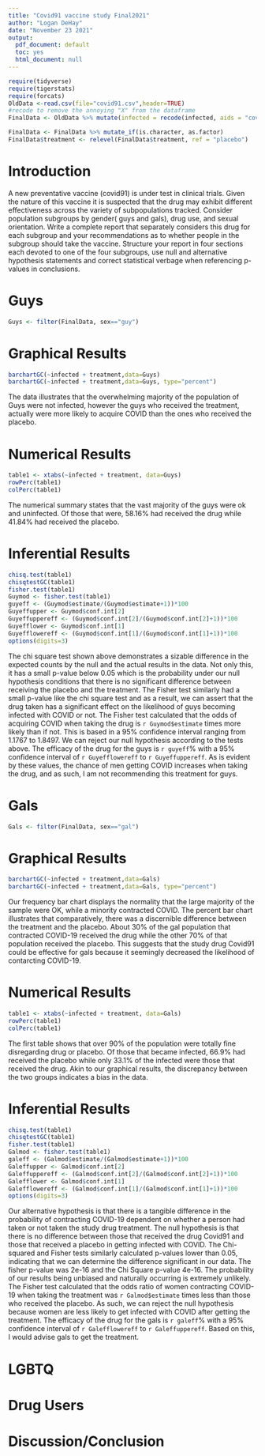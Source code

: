 ```yaml
---
title: "Covid91 vaccine study Final2021"
author: "Logan DeHay"
date: "November 23 2021"
output:
  pdf_document: default
  toc: yes
  html_document: null
---
```


```r
require(tidyverse)
require(tigerstats)
require(forcats)
OldData <-read.csv(file="covid91.csv",header=TRUE)
#recode to remove the annoying "X" from the dataframe
FinalData <- OldData %>% mutate(infected = recode(infected, aids = "covid", none = "OK" )) %>% select(-one_of("X"))

FinalData <- FinalData %>% mutate_if(is.character, as.factor)
FinalData$treatment <- relevel(FinalData$treatment, ref = "placebo")
```

# Introduction

A new  preventative vaccine (covid91) is under test in clinical trials. Given the nature of this vaccine it is suspected that the drug may exhibit different effectiveness across the variety of subpopulations tracked. Consider population subgroups by gender( guys and gals), drug use, and sexual orientation. Write a complete report that separately considers this drug for each subgroup and your recommendations as to whether people in the subgroup should take the vaccine. Structure your report in four sections each devoted to one of the four subgroups, use null and alternative hypothesis statements and correct statistical verbage when referencing p-values in conclusions.

# Guys

```r
Guys <- filter(FinalData, sex=="guy")
```
# Graphical Results
```r
barchartGC(~infected + treatment,data=Guys)
barchartGC(~infected + treatment,data=Guys, type="percent")

```
  
The data illustrates that the overwhelming majority of the population of Guys were not infected, however the guys who received the treatment, actually were more likely to acquire COVID than the ones who received the placebo.
  
# Numerical Results
```r

table1 <- xtabs(~infected + treatment, data=Guys)
rowPerc(table1)
colPerc(table1)
```
  
The numerical summary states that the vast majority of the guys were ok and uninfected. Of those that were, 58.16% had received the drug while 41.84% had received the placebo. 
  
# Inferential Results
```r
chisq.test(table1)
chisqtestGC(table1)
fisher.test(table1)
Guymod <- fisher.test(table1)
guyeff <- (Guymod$estimate/(Guymod$estimate+1))*100
Guyeffupper <- Guymod$conf.int[2]
Guyeffuppereff <- (Guymod$conf.int[2]/(Guymod$conf.int[2]+1))*100
Guyefflower <- Guymod$conf.int[1]
Guyefflowereff <- (Guymod$conf.int[1]/(Guymod$conf.int[1]+1))*100
options(digits=3)
```
  

  The chi square test shown above demonstrates a sizable difference in the expected counts by the null and the actual results in the data. Not only this, it has a small p-value below 0.05 which is the probability under our null hypothesis conditions that there is no significant difference between receiving the placebo and the treatment. The Fisher test similarly had a small p-value like the chi square test and as a result, we can assert that the drug taken has a significant effect on the likelihood of guys becoming infected with COVID or not. The Fisher test calculated that the odds of acquiring COVID when taking the drug is `r Guymod$estimate` times more likely than if not. This is based in a 95% confidence interval ranging from 1.1767 to 1.8497. We can reject our null hypothesis according to the tests above. The efficacy of the drug for the guys is `r guyeff`% with a 95% confidence interval of `r Guyefflowereff` to `r Guyeffuppereff`. As is evident by these values, the chance of men getting COVID increases when taking the drug, and as such, I am not recommending this treatment for guys.

  
# Gals

```r
Gals <- filter(FinalData, sex=="gal")
```

# Graphical Results
```r
barchartGC(~infected + treatment,data=Gals)
barchartGC(~infected + treatment,data=Gals, type="percent")
```

Our frequency bar chart displays the normality that the large majority of the sample were OK, while a minority contracted COVID. The percent bar chart illustrates that comparatively, there was a discernible difference between the treatment and the placebo. About 30% of the gal population that contracted COVID-19 received the drug while the other 70% of that population received the placebo. This suggests that the study drug Covid91 could be effective for gals because it seemingly decreased the likelihood of contarcting COVID-19. 

# Numerical Results
```r
table1 <- xtabs(~infected + treatment, data=Gals)
rowPerc(table1)
colPerc(table1)
```
  
The first table shows that over 90% of the population were totally fine disregarding drug or placebo. Of those that became infected, 66.9% had received the placebo while only 33.1% of the infected were those that received the drug. Akin to our graphical results, the discrepancy between the two groups indicates a bias in the data.
  
# Inferential Results
```r
chisq.test(table1)
chisqtestGC(table1)
fisher.test(table1)
Galmod <- fisher.test(table1)
galeff <- (Galmod$estimate/(Galmod$estimate+1))*100
Galeffupper <- Galmod$conf.int[2]
Galeffuppereff <- (Galmod$conf.int[2]/(Galmod$conf.int[2]+1))*100
Galefflower <- Galmod$conf.int[1]
Galefflowereff <- (Galmod$conf.int[1]/(Galmod$conf.int[1]+1))*100
options(digits=3)
```
  
Our alternative hypothesis is that there is a tangible difference in the probability of contracting COVID-19 dependent on whether a person had taken or not taken the study drug treatment. The null hypothesis is that there is no difference between those that received the  drug Covid91 and those that received a placebo in getting infected with COVID. The Chi-squared  and Fisher tests similarly calculated p-values lower than 0.05, indicating that we can determine the difference significant in our data. The fisher p-value was 2e-16 and the Chi Square p-value 4e-16. The probability of our results being unbiased and naturally occurring is extremely unlikely. The Fisher test calculated that the odds ratio of women contracting COVID-19 when taking the treatment was `r Galmod$estimate` times less than those who received the placebo. As such, we can reject the null hypothesis because women are less likely to get infected with COVID after getting the treatment. The efficacy of the drug for the gals is `r galeff`% with a 95% confidence interval of `r Galefflowereff` to `r Galeffuppereff`. Based on this, I would advise gals to get the treatment.
  
# LGBTQ

# Drug Users

# Discussion/Conclusion

